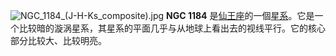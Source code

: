 {{NGCInfoBox|NGCID=NGC 1184|發現者=弗里德里希·威廉·赫歇爾|發現日期=1787年9月16日|其他編號=UGC 2583,MCG 13-3-2,ZWG 346.2|曆元=J2000.0|赤經=3時16分45.3秒
|赤緯=80°47'35"|星座=仙王座|星體=星系|星等=12.5|表面亮度=12.9|藍等=13.4}}

[[File:NGC_1184_(J-H-Ks_composite).jpg|left]]
'''NGC 1184''' 是[[仙王座|仙王座]]的一個[[星系|星系]]。它是一个比较暗的漩涡星系，其星系的平面几乎与从地球上看出去的视线平行。它的核心部分比较大、比较明亮。

{{NGCReference|1184}}